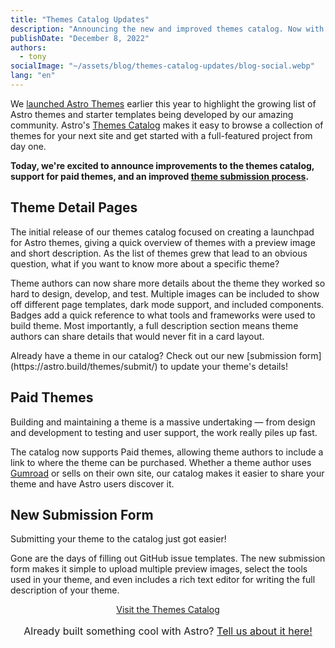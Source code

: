```yaml
---
title: "Themes Catalog Updates"
description: "Announcing the new and improved themes catalog. Now with support for more detailed theme descriptions and paid themes."
publishDate: "December 8, 2022"
authors:
  - tony
socialImage: "~/assets/blog/themes-catalog-updates/blog-social.webp"
lang: "en"
---
```



We [launched Astro Themes](https://astro.build/blog/themes-and-integrations/) earlier this year to highlight the growing list of Astro themes and starter templates being developed by our amazing community. Astro's [Themes Catalog](https://astro.build/themes/) makes it easy to browse a collection of themes for your next site and get started with a full-featured project from day one.

**Today, we're excited to announce improvements to the themes catalog, support for paid themes, and an improved [theme submission process](https://astro.build/themes/submit).**

<BlogContentImage src={themesPreview} alt="Screenshots of three Astro theme home pages" />

## Theme Detail Pages

The initial release of our themes catalog focused on creating a launchpad for Astro themes, giving a quick overview of themes with a preview image and short description. As the list of themes grew that lead to an obvious question, what if you want to know more about a specific theme?

<BlogContentImage
	src={themesPreview2}
	alt="Screenshots of the new Astro themes catalog details page"
/>

Theme authors can now share more details about the theme they worked so hard to design, develop, and test. Multiple images can be included to show off different page templates, dark mode support, and included components. Badges add a quick reference to what tools and frameworks were used to build theme. Most importantly, a full description section means theme authors can share details that would never fit in a card layout.

<Note title="Submit your theme">
	Already have a theme in our catalog? Check out our new [submission
	form](https://astro.build/themes/submit/) to update your theme's details!
</Note>

## Paid Themes

Building and maintaining a theme is a massive undertaking — from design and development to testing and user support, the work really piles up fast.

<BlogContentImage
	src={paidThemes}
	alt="Screenshots showing the details page for a paid theme on the new themes catalog"
/>

The catalog now supports Paid themes, allowing theme authors to include a link to where the theme can be purchased. Whether a theme author uses [Gumroad](https://gumroad.com/) or sells on their own site, our catalog makes it easier to share your theme and have Astro users discover it.

## New Submission Form

Submitting your theme to the catalog just got easier!

<BlogContentImage
	src={submitThemes}
	alt="An online form used to submit theme details with preview images, descriptions, and tags."
/>

Gone are the days of filling out GitHub issue templates. The new submission form makes it simple to upload multiple preview images, select the tools used in your theme, and even includes a rich text editor for writing the full description of your theme.

<div
	style="
    display: flex;
    justify-content: center;
    flex-direction: column;
    align-items: center;"
>
	<a class="button button-primary" href="https://astro.build/themes">
		<span>Visit the Themes Catalog</span>
	</a>
	<span style="font-size: 1rem;margin: 1rem;">
		Already built something cool with Astro?
		<a href="https://astro.build/themes/submit">Tell us about it here!</a>
	</span>
</div>
